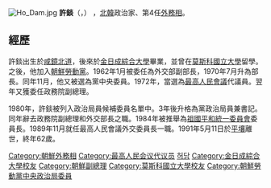 {{noteTA
|G1=Country
|1=zh:北朝鮮; zh-cn:朝鲜; zh-tw:朝鮮; zh-hk:朝鮮; zh-sg:朝鲜;
}}
[[File:Ho_Dam.jpg|thumb]]
'''許錟'''（{{lang|ko|허담}}，{{bd|1929年||1991年|5月11日}}） ，[[北韓|北韓]]政治家、第4任[[朝鮮外務省|外務相]]。

==經歷==
許錟出生於[[咸鏡北道|咸鏡北道]]，後來於[[金日成綜合大學|金日成綜合大學]]畢業，並曾在[[莫斯科國立大學|莫斯科國立大學]]留學。之後，他加入[[朝鮮勞動黨|朝鮮勞動黨]]。1962年1月被委任為外交部副部長，1970年7月升為部長。同年11月，他又被選為黨中央委員。1972年，當選為[[最高人民會議|最高人民會議]]代議員。翌年又獲委任政務院副總理。

1980年，許錟被列入政治局員候補委員名單中。3年後升格為黨政治局員兼書記。同年辭去政務院副總理和外交部長之職。1984年被推舉為[[祖國平和統一委員會|祖國平和統一委員會]]委員長。1989年11月就任最高人民會議外交委員長一職。1991年5月11日於[[平壤|平壤]]離世，終年62歲。

{{朝鮮外交部長}}
{{DEFAULTSORT:Ho Dam}}
[[Category:朝鮮外務相|Category:朝鮮外務相]]
[[Category:最高人民会议代议员|Category:最高人民会议代议员]]
[[Category:咸镜北道出身人物|허담]]
[[Category:金日成綜合大學校友|Category:金日成綜合大學校友]]
[[Category:朝鮮副總理|Category:朝鮮副總理]]
[[Category:莫斯科國立大學校友|Category:莫斯科國立大學校友]]
[[Category:朝鮮勞動黨中央政治局委員|Category:朝鮮勞動黨中央政治局委員]]